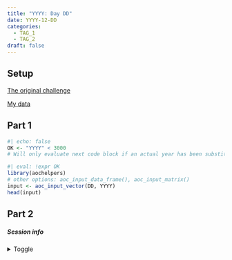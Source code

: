 ```yaml
---
title: "YYYY: Day DD"
date: YYYY-12-DD
categories:
  - TAG_1
  - TAG_2
draft: false
---
```


## Setup

[The original challenge](https://adventofcode.com/YYYY/day/DD)

[My data](input){target="_blank"}

## Part 1

```r
#| echo: false
OK <- "YYYY" < 3000
# Will only evaluate next code block if an actual year has been substituted for the placeholder
```


```r
#| eval: !expr OK
library(aochelpers)
# other options: aoc_input_data_frame(), aoc_input_matrix()
input <- aoc_input_vector(DD, YYYY)
head(input)
```

## Part 2


##### Session info {.appendix}

<details><summary>Toggle</summary>

```r
#| echo: false
library(sessioninfo)
# save the session info as an object
pkg_session <- session_info(pkgs = "attached")

# get the quarto version
quarto_version <- system("quarto --version", intern = TRUE)

# inject the quarto info
pkg_session$platform$quarto <- paste(
  system("quarto --version", intern = TRUE), 
  "@", 
  quarto::quarto_path()
  )

# print it out
pkg_session
```

</details>





